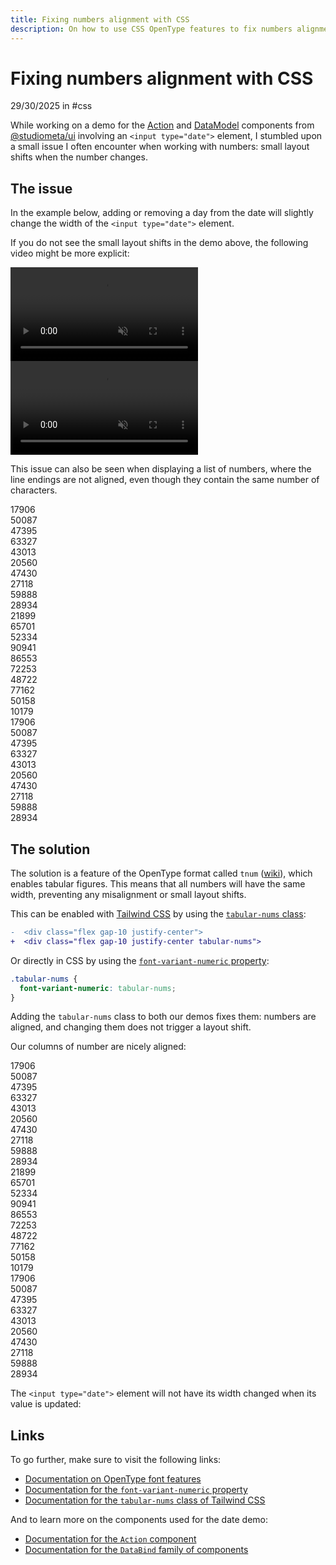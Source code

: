 ```yaml
---
title: Fixing numbers alignment with CSS
description: On how to use CSS OpenType features to fix numbers alignment in table layout and other numbers UI.
---
```


# Fixing numbers alignment with CSS

<MetaInfo class="block">29/30/2025 in #css</MetaInfo>

While working on a demo for the [Action](https://ui.studiometa.dev/-/components/Action/) and [DataModel](https://ui.studiometa.dev/-/components/DataBind/) components from [@studiometa/ui](https://ui.studiometa.dev) involving an `<input type="date">` element, I stumbled upon a small issue I often encounter when working with numbers: small layout shifts when the number changes.

## The issue

In the example below, adding or removing a day from the date will slightly change the width of the `<input type="date">` element.


<PreviewPlayground
  client:visible
  html={demoBugTwig}
  script={demoJs}
  css={demoCss}></PreviewPlayground>

If you do not see the small layout shifts in the demo above, the following video might be more explicit:

<div class="overflow-hidden rounded max-w-lg">
  <video muted autoplay loop playsinline class="dark:hidden scale-105">
    <source src="/2025/09/30/input-glitch-light.mp4" type="video/mp4" />
  </video>
  <video muted autoplay loop playsinline class="hidden dark:block scale-105">
    <source src="/2025/09/30/input-glitch.mp4" type="video/mp4" />
  </video>
</div>

This issue can also be seen when displaying a list of numbers, where the line endings are not aligned, even though they contain the same number of characters.

<Preview class="p-10 max-w-lg">
  <div class="flex gap-4 justify-center">
    <div>
      <div>17906</div>
      <div>50087</div>
      <div>47395</div>
      <div>63327</div>
      <div>43013</div>
      <div>20560</div>
      <div>47430</div>
      <div>27118</div>
      <div>59888</div>
      <div>28934</div>
    </div>
    <div class="text-center">
      <div>21899</div>
      <div>65701</div>
      <div>52334</div>
      <div>90941</div>
      <div>86553</div>
      <div>72253</div>
      <div>48722</div>
      <div>77162</div>
      <div>50158</div>
      <div>10179</div>
    </div>
    <div class="text-right">
      <div>17906</div>
      <div>50087</div>
      <div>47395</div>
      <div>63327</div>
      <div>43013</div>
      <div>20560</div>
      <div>47430</div>
      <div>27118</div>
      <div>59888</div>
      <div>28934</div>
    </div>
  </div>
</Preview>

## The solution

The solution is a feature of the OpenType format called `tnum` ([wiki](https://en.wikipedia.org/wiki/List_of_typographic_features#Features_intended_for_digits_and_math)), which enables tabular figures. This means that all numbers will have the same width, preventing any misalignment or small layout shifts.

This can be enabled with [Tailwind CSS](https://tailwindcss.com/) by using the [`tabular-nums` class](https://tailwindcss.com/docs/font-variant-numeric#using-tabular-figures):

```diff
-  <div class="flex gap-10 justify-center">
+  <div class="flex gap-10 justify-center tabular-nums">
```

Or directly in CSS by using the [`font-variant-numeric` property](https://developer.mozilla.org/en-US/docs/Web/CSS/font-variant-numeric):

```css
.tabular-nums {
  font-variant-numeric: tabular-nums;
}
```

Adding the `tabular-nums` class to both our demos fixes them: numbers are aligned, and changing them does not trigger a layout shift.

Our columns of number are nicely aligned:

<Preview class="p-10 max-w-lg">
  <div class="flex gap-4 justify-center tabular-nums">
    <div>
      <div>17906</div>
      <div>50087</div>
      <div>47395</div>
      <div>63327</div>
      <div>43013</div>
      <div>20560</div>
      <div>47430</div>
      <div>27118</div>
      <div>59888</div>
      <div>28934</div>
    </div>
    <div class="text-center">
      <div>21899</div>
      <div>65701</div>
      <div>52334</div>
      <div>90941</div>
      <div>86553</div>
      <div>72253</div>
      <div>48722</div>
      <div>77162</div>
      <div>50158</div>
      <div>10179</div>
    </div>
    <div class="text-right">
      <div>17906</div>
      <div>50087</div>
      <div>47395</div>
      <div>63327</div>
      <div>43013</div>
      <div>20560</div>
      <div>47430</div>
      <div>27118</div>
      <div>59888</div>
      <div>28934</div>
    </div>
  </div>
</Preview>

The `<input type="date">` element will not have its width changed when its value is updated:

<PreviewPlayground
  client:visible
  html={demoFixedTwig}
  script={demoJs}
  css={demoCss}></PreviewPlayground>

## Links

To go further, make sure to visit the following links:

- [Documentation on OpenType font features](https://developer.mozilla.org/en-US/docs/Web/CSS/CSS_fonts/OpenType_fonts_guide)
- [Documentation for the `font-variant-numeric` property](https://developer.mozilla.org/en-US/docs/Web/CSS/font-variant-numeric)
- [Documentation for the `tabular-nums` class of Tailwind CSS](https://tailwindcss.com/docs/font-variant-numeric#using-tabular-figures)

And to learn more on the components used for the date demo:

- [Documentation for the `Action` component](https://ui.studiometa.dev/-/components/Action/)
- [Documentation for the `DataBind` family of components](https://ui.studiometa.dev/-/components/DataBind/)
